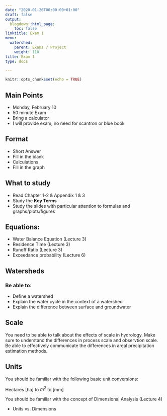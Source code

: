 ```yaml
---
date: "2020-01-26T00:00:00+01:00"
draft: false
output:
  blogdown::html_page:
    toc: false
linktitle: Exam 1
menu:
  watershed:
    parent: Exams / Project
    weight: 110
title: Exam 1
type: docs

---
```


```r
knitr::opts_chunk$set(echo = TRUE)
```



## Main Points

- Monday, February 10
- 50 minute Exam
- Bring a calculator
- I will provide exam, no need for scantron or blue book

## Format

- Short Answer
- Fill in the blank
- Calculations
- Fill in the graph

## What to study

- Read Chapter 1-2 & Appendix 1 & 3
- Study the **Key Terms**
- Study the slides with particular attention to formulas and graphs/plots/figures

## Equations:

- Water Balance Equation (Lecture 3)
- Residence Time (Lecture 3)
- Runoff Ratio (Lecture 3)
- Exceedance probability (Lecture 6)

## Watersheds

### Be able to:
- Define a watershed
- Explain the water cycle in the context of a watershed
- Explain the difference between surface and groundwater

## Scale
You need to be able to talk about the effects of scale in hydrology. Make sure to understand the differences in process scale and observtion scale. Be able to effectively communicate the differences in areal precipitation estimation methods.

## Units
You should be familiar with the following basic unit conversions:

Hectares [ha] to $m^2$ to [mm]

You should be familiar with the concept of Dimensional Analysis (Lecture 4)

- Units vs. Dimensions
